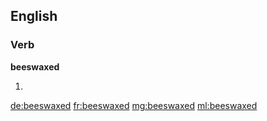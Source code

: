 ==English==

===Verb===
'''beeswaxed'''

# {{en-past of|beeswax}}

[[de:beeswaxed]]
[[fr:beeswaxed]]
[[mg:beeswaxed]]
[[ml:beeswaxed]]